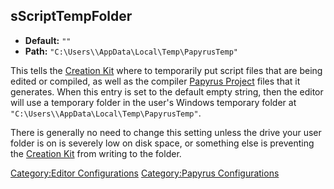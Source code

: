 <onlyinclude>
== sScriptTempFolder ==
* '''Default:''' <Code>""</Code>
* '''Path:''' <Code>"C:\Users\<USERNAME>\AppData\Local\Temp\PapyrusTemp"</Code>

This tells the [[Creation Kit]] where to temporarily put script files that are being edited or compiled, as well as the compiler [[Papyrus Project]] files that it generates.
When this entry is set to the default empty string, then the editor will use a temporary folder in the user's Windows temporary folder at <Code>"C:\Users\<username>\AppData\Local\Temp\PapyrusTemp"</Code>.

There is generally no need to change this setting unless the drive your user folder is on is severely low on disk space, or something else is preventing the [[Creation Kit]] from writing to the folder.
</onlyinclude>


[[Category:Editor Configurations]]
[[Category:Papyrus Configurations]]